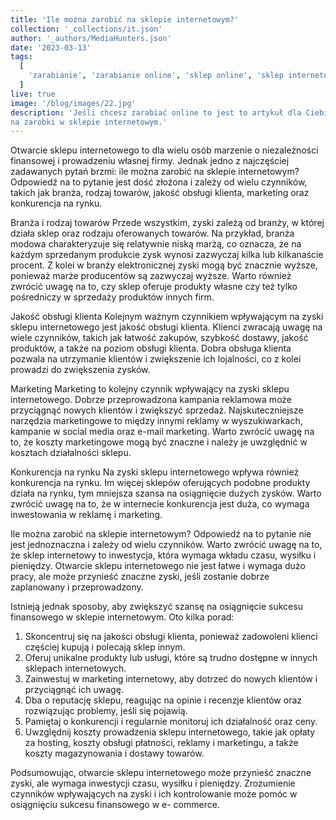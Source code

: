 ```yaml
---
title: 'Ile można zarobić na sklepie internetowym?'
collection: '_collections/it.json'
author: '_authors/MediaHunters.json'
date: '2023-03-13'
tags:
  [
    'zarabianie', 'zarabianie online', 'sklep online', 'sklep internetowy', 'zarobki w internecie'
  ]
live: true
image: '/blog/images/22.jpg'
description: 'Jeśli chcesz zarabiać online to jest to artykuł dla Ciebie. Sprawdź jakie czynniki mają wpływ
na zarobki w sklepie internetowym.'
---
```


Otwarcie sklepu internetowego to dla wielu osób marzenie o niezależności
finansowej i prowadzeniu własnej firmy. Jednak jedno z najczęściej zadawanych
pytań brzmi: ile można zarobić na sklepie internetowym? Odpowiedź na to pytanie
jest dość złożona i zależy od wielu czynników, takich jak branża, rodzaj towarów,
jakość obsługi klienta, marketing oraz konkurencja na rynku.

Branża i rodzaj towarów Przede wszystkim, zyski zależą od branży, w której działa
sklep oraz rodzaju oferowanych towarów. Na przykład, branża modowa
charakteryzuje się relatywnie niską marżą, co oznacza, że na każdym sprzedanym
produkcie zysk wynosi zazwyczaj kilka lub kilkanaście procent. Z kolei w branży
elektronicznej zyski mogą być znacznie wyższe, ponieważ marże producentów są
zazwyczaj wyższe. Warto również zwrócić uwagę na to, czy sklep oferuje produkty
własne czy też tylko pośredniczy w sprzedaży produktów innych firm.

Jakość obsługi klienta Kolejnym ważnym czynnikiem wpływającym na zyski sklepu
internetowego jest jakość obsługi klienta. Klienci zwracają uwagę na wiele
czynników, takich jak łatwość zakupów, szybkość dostawy, jakość produktów, a także
na poziom obsługi klienta. Dobra obsługa klienta pozwala na utrzymanie klientów i
zwiększenie ich lojalności, co z kolei prowadzi do zwiększenia zysków.

Marketing Marketing to kolejny czynnik wpływający na zyski sklepu internetowego.
Dobrze przeprowadzona kampania reklamowa może przyciągnąć nowych klientów i
zwiększyć sprzedaż. Najskuteczniejsze narzędzia marketingowe to między innymi
reklamy w wyszukiwarkach, kampanie w social media oraz e-mail marketing. Warto
zwrócić uwagę na to, że koszty marketingowe mogą być znaczne i należy je
uwzględnić w kosztach działalności sklepu.

Konkurencja na rynku Na zyski sklepu internetowego wpływa również konkurencja na
rynku. Im więcej sklepów oferujących podobne produkty działa na rynku, tym
mniejsza szansa na osiągnięcie dużych zysków. Warto zwrócić uwagę na to, że w
internecie konkurencja jest duża, co wymaga inwestowania w reklamę i marketing.

Ile można zarobić na sklepie internetowym? Odpowiedź na to pytanie nie jest
jednoznaczna i zależy od wielu czynników. Warto zwrócić uwagę na to, że sklep
internetowy to inwestycja, która wymaga wkładu czasu, wysiłku i pieniędzy. Otwarcie
sklepu internetowego nie jest łatwe i wymaga dużo pracy, ale może przynieść
znaczne zyski, jeśli zostanie dobrze zaplanowany i przeprowadzony.

Istnieją jednak sposoby, aby zwiększyć szansę na osiągnięcie sukcesu finansowego
w sklepie internetowym. Oto kilka porad:

1. Skoncentruj się na jakości obsługi klienta, ponieważ zadowoleni klienci
częściej kupują i polecają sklep innym.
2. Oferuj unikalne produkty lub usługi, które są trudno dostępne w innych
sklepach internetowych.
3. Zainwestuj w marketing internetowy, aby dotrzeć do nowych klientów i
przyciągnąć ich uwagę.
4. Dba o reputację sklepu, reagując na opinie i recenzje klientów oraz
rozwiązując problemy, jeśli się pojawią.
5. Pamiętaj o konkurencji i regularnie monitoruj ich działalność oraz ceny.
6. Uwzględnij koszty prowadzenia sklepu internetowego, takie jak opłaty za
hosting, koszty obsługi płatności, reklamy i marketingu, a także koszty
magazynowania i dostawy towarów.

Podsumowując, otwarcie sklepu internetowego może przynieść znaczne zyski, ale
wymaga inwestycji czasu, wysiłku i pieniędzy. Zrozumienie czynników wpływających
na zyski i ich kontrolowanie może pomóc w osiągnięciu sukcesu finansowego w e-
commerce.
